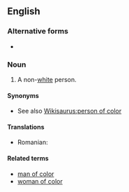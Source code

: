 ==English==

===Alternative forms===
* {{l|en|person of colour}} {{qualifier|outside North America}}

===Noun===
{{en-noun|head=[[person]] [[of]] [[color]]|people of color|persons of color}}

# {{context|US|politically correct|lang=en}} A non-[[white]] person.

====Synonyms====
* See also [[Wikisaurus:person of color]]

====Translations====
{{trans-top|non-white person}}
* Romanian: {{t|ro|persoană de culoare|f}}
{{trans-mid}}
{{trans-bottom}}

====Related terms====
* [[man of color]]
* [[woman of color]]